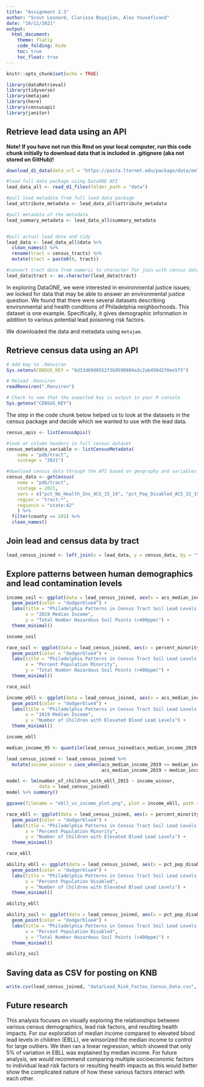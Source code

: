 ```yaml
---
title: "Assignment 2.3"
author: "Scout Leonard, Clarissa Boyajian, Alex Yousefivand"
date: "10/11/2021"
output:
  html_document:
    theme: flatly
    code_folding: hide
    toc: true
    toc_float: true
---
```


```r
knitr::opts_chunk$set(echo = TRUE)
```

```r
library(dataRetrieval)
library(tidyverse)
library(metajam)
library(here)
library(censusapi)
library(janitor)
```
## Retrieve lead data using an API


**Note! If you have not run this Rmd on your local computer, run this code chunk initially to download data that is included in .gitignore (aka not stored on GitHub)!**
```r

download_d1_data(data_url = "https://pasta.lternet.edu/package/data/eml/edi/998/1/406b624e7e71dcd400f677eb70cc8bde", path = ".", dir_name = "data")


```

```r

#load full data package using DataONE API
lead_data_all <- read_d1_files(folder_path = "data")

#pull lead metadata from full lead data package
lead_attribute_metadata <- lead_data_all$attribute_metadata

#pull metadata of the metadata
lead_summary_metadata <- lead_data_all$summary_metadata


#pull actual lead data and tidy
lead_data <- lead_data_all$data %>% 
  clean_names() %>% 
  rename(tract = census_tracts) %>% 
  mutate(tract = paste0(0, tract))

#convert tract data from numeric to character for join with census data below
lead_data$tract <- as.character(lead_data$tract)

```

In exploring DataONE, we were interested in environmental justice issues; we looked for data that may be able to answer an environmental justice question. We found that there were several datasets describing environmental and health conditions of Philadelphia neighborhoods. This dataset is one example. Specifically, it gives demographic information in addition to various potential lead poisoning risk factors. 

We downloaded the data and metadata using `metajam`. 

## Retrieve census data using an API

```r
# Add key to .Renviron
Sys.setenv(CENSUS_KEY = "6d33d69d0552f3b9590804a3c2ab450d2f0ee5f5")

# Reload .Renviron
readRenviron(".Renviron")

# Check to see that the expected key is output in your R console
Sys.getenv("CENSUS_KEY")
```
The step in the code chunk below helped us to look at the datasets in the census package and decide which we wanted to use with the lead data. 
```r
census_apis <- listCensusApis()
```

```r

#look at column headers in full census dataset
census_metadata_variable <- listCensusMetadata(
    name = "pdb/tract", 
    vintage = "2021")

#download census data through the API based on geography and variables of interest 
census_data <- getCensus(
    name = "pdb/tract",
    vintage = 2021,
    vars = c("pct_No_Health_Ins_ACS_15_19", "pct_Pop_Disabled_ACS_15_19", "pct_Hispanic_ACS_15_19"), 
    region = "tract:*",
    regionin = "state:42"
    ) %>% 
  filter(county == 101) %>% 
  clean_names()

```

## Join lead and census data by tract

```r
lead_census_joined <- left_join(x = lead_data, y = census_data, by = "tract")
```

## Explore patterns between human demographics and lead contamination levels

```r
income_soil <- ggplot(data = lead_census_joined, aes(x = acs_median_income_2019, y = soil_400_ppm)) +
  geom_point(color = "dodgerblue4") +
  labs(title = "Philadelphia Patterns in Census Tract Soil Lead Levels by Income",
       x = "2019 Median Income",
       y = "Total Number Hazardous Soil Points (>400ppm)") +
  theme_minimal()

income_soil
```

```r
race_soil <- ggplot(data = lead_census_joined, aes(x = percent_minority_population, y = soil_400_ppm)) +
  geom_point(color = "dodgerblue4") +
  labs(title = "Philadelphia Patterns in Census Tract Soil Lead Levels by Race",
       x = "Percent Population Minority",
       y = "Total Number Hazardous Soil Points (>400ppm)") +
  theme_minimal()

race_soil
```

```r
income_ebll <- ggplot(data = lead_census_joined, aes(x = acs_median_income_2019, y = number_of_children_with_ebll_2015)) +
  geom_point(color = "dodgerblue4") +
  labs(title = "Philadelphia Patterns in Census Tract Soil Lead Levels by Income",
       x = "2019 Median Income",
       y = "Number of Children with Elevated Blood Lead Levels") +
  theme_minimal()

income_ebll
```

```r
median_income_95 <- quantile(lead_census_joined$acs_median_income_2019, probs = 0.95, na.rm = TRUE)

lead_census_joined <- lead_census_joined %>% 
  mutate(income_winsor = case_when(acs_median_income_2019 >= median_income_95 ~ median_income_95,
                                   acs_median_income_2019 < median_income_95 ~ acs_median_income_2019))

model <- lm(number_of_children_with_ebll_2015 ~ income_winsor,
            data = lead_census_joined)
model %>% summary()
```

```r
ggsave(filename = "ebll_vs_income_plot.png", plot = income_ebll, path = "presentation/images/")
```



```r
race_ebll <- ggplot(data = lead_census_joined, aes(x = percent_minority_population, y = number_of_children_with_ebll_2015)) +
  geom_point(color = "dodgerblue4") +
  labs(title = "Philadelphia Patterns in Census Tract Soil Lead Levels by Income",
       x = "Percent Population Minority",
       y = "Number of Children with Elevated Blood Lead Levels") +
  theme_minimal()

race_ebll
```

```r
ability_ebll <- ggplot(data = lead_census_joined, aes(x = pct_pop_disabled_acs_15_19, y = number_of_children_with_ebll_2015)) +
  geom_point(color = "dodgerblue4") +
  labs(title = "Philadelphia Patterns in Census Tract Soil Lead Levels by Income",
       x = "Percent Population Disabled",
       y = "Number of Children with Elevated Blood Lead Levels") +
  theme_minimal()

ability_ebll
```

```r
ability_soil <- ggplot(data = lead_census_joined, aes(x = pct_pop_disabled_acs_15_19, y = soil_400_ppm)) +
  geom_point(color = "dodgerblue4") +
  labs(title = "Philadelphia Patterns in Census Tract Soil Lead Levels by Income",
       x = "Percent Population Disabled",
       y = "Total Number Hazardous Soil Points (>400ppm)") +
  theme_minimal()

ability_soil
```

## Saving data as CSV for posting on KNB
```r
write.csv(lead_census_joined, "data/Lead_Risk_Factos_Census_Data.csv", row.names = TRUE)

```

## Future research
This analysis focuses on visually exploring the relationships between various census demographics, lead risk factors, and resulting health impacts. For our exploration of median income compared to elevated blood lead levels in children (EBLL), we winsorized the median income to control for large outliers. We then ran a linear regression, which showed that only 5% of variation in EBLL was explained by median income. For future analysis, we would recommend comparing multiple socioeconomic factors to individual lead risk factors or resulting health impacts as this would better show the complicated nature of how these various factors interact with each other. 
